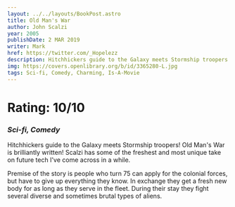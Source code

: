 ```yaml
---
layout: ../../layouts/BookPost.astro
title: Old Man's War
author: John Scalzi
year: 2005
publishDate: 2 MAR 2019
writer: Mark
href: https://twitter.com/_Hopelezz
description: Hitchhickers guide to the Galaxy meets Stormship troopers!
img: https://covers.openlibrary.org/b/id/3365280-L.jpg
tags: Sci-fi, Comedy, Charming, Is-A-Movie
---
```


# Rating: 10/10

### _Sci-fi, Comedy_

Hitchhickers guide to the Galaxy meets Stormship troopers! Old Man's War is brilliantly written! Scalzi has some of the freshest and most unique take on future tech I've come across in a while.

Premise of the story is people who turn 75 can apply for the colonial forces, but have to give up everything they know. In exchange they get a fresh new body for as long as they serve in the fleet. During their stay they fight several diverse and sometimes brutal types of aliens.
